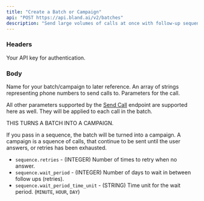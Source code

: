 ```yaml
---
title: "Create a Batch or Campaign"
api: "POST https://api.bland.ai/v2/batches"
description: "Send large volumes of calls at once with follow-up sequences."
---
```


### Headers

<ParamField header="authorization" type="string" required>
  Your API key for authentication.
</ParamField>

### Body

<ParamField body="name" type="string" required>
  Name for your batch/campaign to later reference.
</ParamField>

<ParamField body="phone_numbers" type="string[]" required>
  An array of strings representing phone numbers to send calls to.
</ParamField>

<ParamField body="call_params" type="object">
  Parameters for the call.

 All other parameters supported by the [Send Call](/api-v1/post/calls) endpoint are supported here as well. They will be applied to each call in the batch.
</ParamField>

<ParamField body="sequence" type="object">
  THIS TURNS A BATCH INTO A CAMPAIGN.

  If you pass in a sequence, the batch will be turned into a campaign.
  A campaign is a squence of calls, that continue to be sent until the user answers, or retries has been exhausted.

  - `sequence.retries` - (INTEGER) Number of times to retry when no answer.
  - `sequence.wait_period` - (INTEGER) Number of days to wait in between follow ups (retries).
  - `sequence.wait_period_time_unit` - (STRING) Time unit for the wait period. (`MINUTE`, `HOUR`, `DAY`)
</ParamField>